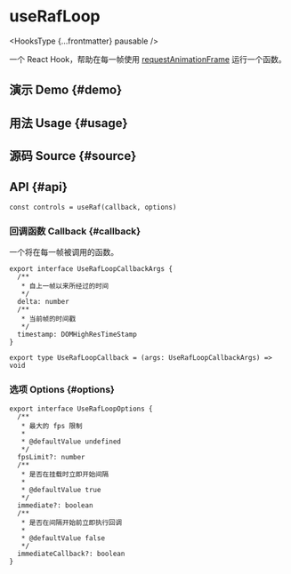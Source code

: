 # useRafLoop


<HooksType {...frontmatter} pausable />

一个 React Hook，帮助在每一帧使用 [requestAnimationFrame](https://developer.mozilla.org/en-US/docs/Web/API/window/requestAnimationFrame) 运行一个函数。

## 演示 Demo \{#demo}


<App />

## 用法 Usage \{#usage}



## 源码 Source \{#source}


<Source />

## API \{#api}

```tsx
const controls = useRaf(callback, options)
```

### 回调函数 Callback \{#callback}

一个将在每一帧被调用的函数。

```tsx
export interface UseRafLoopCallbackArgs {
  /**
   * 自上一帧以来所经过的时间
   */
  delta: number
  /**
   * 当前帧的时间戳
   */
  timestamp: DOMHighResTimeStamp
}

export type UseRafLoopCallback = (args: UseRafLoopCallbackArgs) => void
```

### 选项 Options \{#options}

```tsx
export interface UseRafLoopOptions {
  /**
   * 最大的 fps 限制
   *
   * @defaultValue undefined
   */
  fpsLimit?: number
  /**
   * 是否在挂载时立即开始间隔
   *
   * @defaultValue true
   */
  immediate?: boolean
  /**
   * 是否在间隔开始前立即执行回调
   *
   * @defaultValue false
   */
  immediateCallback?: boolean
}
```
